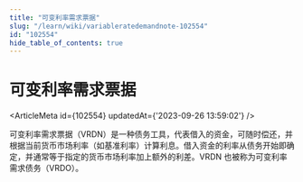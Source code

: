 ```yaml
---
title: "可变利率需求票据"
slug: "/learn/wiki/variableratedemandnote-102554"
id: "102554"
hide_table_of_contents: true
---
```



# 可变利率需求票据

<ArticleMeta id={102554} updatedAt={'2023-09-26 13:59:02'} />
<div className='border-solid border-b border-t-0 my-4 border-[var(--ifm-color-gray-300)]' />

可变利率需求票据（VRDN）是一种债务工具，代表借入的资金，可随时偿还，并根据当前货币市场利率（如基准利率）计算利息。借入资金的利率从债务开始即确定，并通常等于指定的货币市场利率加上额外的利差。VRDN 也被称为可变利率需求债务（VRDO）。
